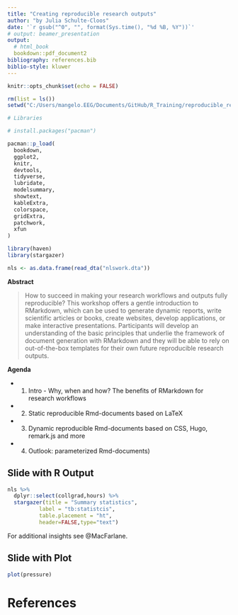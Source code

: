 ```yaml
---
title: "Creating reproducible research outputs"
author: "by Julia Schulte-Cloos"
date: '`r gsub("^0", "", format(Sys.time(), "%d %B, %Y"))`'
# output: beamer_presentation
output:
  # html_book
  bookdown::pdf_document2
bibliography: references.bib
biblio-style: kluwer
---
```


```r
knitr::opts_chunk$set(echo = FALSE)
```

```r
rm(list = ls())
setwd("C:/Users/mangelo.EEG/Documents/GitHub/R_Training/reproducible_research")

# Libraries

# install.packages("pacman")

pacman::p_load(
  bookdown,
  ggplot2,
  knitr,
  devtools,
  tidyverse,
  lubridate,
  modelsummary,
  showtext,
  kableExtra,
  colorspace,
  gridExtra,
  patchwork,
  xfun
)

library(haven)
library(stargazer)
```

```r
nls <- as.data.frame(read_dta("nlswork.dta"))
```

**Abstract**

> How to succeed in making your research workflows and outputs fully reproducible? This workshop offers a gentle introduction to RMarkdown, which can be used to generate dynamic reports, write scientific articles or books, create websites, develop applications, or make interactive presentations. Participants will develop an understanding of the basic principles that underlie the framework of document generation with RMarkdown and they will be able to rely on out-of-the-box templates for their own future reproducible research outputs. 

**Agenda**

- 1. Intro - Why, when and how? The benefits of RMarkdown for research workflows

- 2. Static reproducible Rmd-documents based on LaTeX

- 3. Dynamic reproducible Rmd-documents based on CSS, Hugo, remark.js and more

- 4. Outlook: parameterized Rmd-documents)

## Slide with R Output

```r
nls %>% 
  dplyr::select(collgrad,hours) %>% 
  stargazer(title = "Summary statistics",
          label = "tb:statistcis",
          table.placement = "ht",
          header=FALSE,type="text")
```

For additional insights see @MacFarlane.

## Slide with Plot

```r
plot(pressure)
```

# References {-}


<div id="refs"></div>

